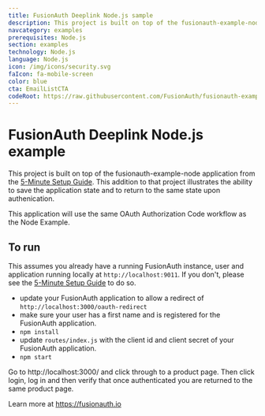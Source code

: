 ```yaml
---
title: FusionAuth Deeplink Node.js sample
description: This project is built on top of the fusionauth-example-node application from the [5-Minute Setup Guide](https://fusionauth.io/docs/v1/tech/5-minute-setup-guide). This addition to that project illustrates the ability to save the application state and to return to the same state upon authenication.
navcategory: examples
prerequisites: Node.js
section: examples
technology: Node.js
language: Node.js
icon: /img/icons/security.svg
faIcon: fa-mobile-screen
color: blue
cta: EmailListCTA
codeRoot: https://raw.githubusercontent.com/FusionAuth/fusionauth-example-node-deeplink/main
---
```


# FusionAuth Deeplink Node.js example

This project is built on top of the fusionauth-example-node application from the [5-Minute Setup Guide](https://fusionauth.io/docs/v1/tech/5-minute-setup-guide). This addition to that project illustrates the ability to save the application state and to return to the same state upon authenication.

This application will use the same OAuth Authorization Code workflow as the Node Example.

## To run

This assumes you already have a running FusionAuth instance, user and application running locally at `http://localhost:9011`. If you don't, please see the [5-Minute Setup Guide](https://fusionauth.io/docs/v1/tech/5-minute-setup-guide) to do so.

* update your FusionAuth application to allow a redirect of `http://localhost:3000/oauth-redirect`
* make sure your user has a first name and is registered for the FusionAuth application.
* `npm install`
* update `routes/index.js` with the client id and client secret of your FusionAuth application.
* `npm start`

Go to http://localhost:3000/ and click through to a product page. Then click login, log in and then verify that once authenticated you are returned to the same product page.

Learn more at https://fusionauth.io
